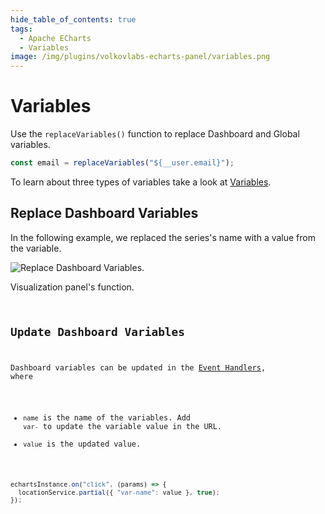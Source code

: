 ```yaml
---
hide_table_of_contents: true
tags:
  - Apache ECharts
  - Variables
image: /img/plugins/volkovlabs-echarts-panel/variables.png
---
```



# Variables

Use the `replaceVariables()` function to replace Dashboard and Global variables.

```javascript
const email = replaceVariables("${__user.email}");
```

To learn about three types of variables take a look at [Variables](/plugins/grafana/variables).

## Replace Dashboard Variables

In the following example, we replaced the series's name with a value from the variable.

<Image
  title="Replace Dashboard Variables."
  src="/img/plugins/volkovlabs-echarts-panel/variables.png"
/>

Visualization panel's function.

<Code
  url="https://github.com/VolkovLabs/volkovlabs.io/blob/main/docs/volkovlabs-echarts-panel/replace.js"
  language="js"
/>

## Update Dashboard Variables

Dashboard variables can be updated in the [Event Handlers](/plugins/volkovlabs-echarts-panel/events), where

- `name` is the name of the variables. Add `var-` to update the variable value in the URL.
- `value` is the updated value.

```js
echartsInstance.on("click", (params) => {
  locationService.partial({ "var-name": value }, true);
});
```

